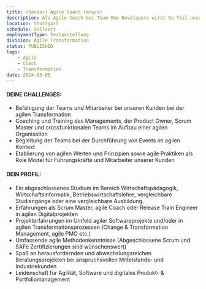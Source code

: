 ```yaml
---
title: (Senior) Agile Coach (m/w/x)
description: Als Agile Coach bei Team One Developers wirst Du Teil unseres hochspezialisierten Beratungsteams im Bereich agile Transformation & Digital Organization Design. Wir beraten spannende Kunden in Industrie und Mittelstand und begleiten sie im Auf- oder Ausbau digitaler Produktorganisationen. Agile Vorgehensweisen sind ebenso integraler Bestandteil unserer Beratungsprojekte wie ein ausgeprägtes Verständnis für kundenzentrische Produktentwicklung.
location: Stuttgart
schedule: Vollzeit
employmentType: Festanstellung
division: Agile Transformation
status: PUBLISHED
tags:
    - Agile
    - Coach
    - Transformation
date: 2024-03-05
---
```


#### DEINE CHALLENGES:

-   Befähigung der Teams und Mitarbeiter bei unseren Kunden bei der agilen Transformation
-   Coaching und Training des Managements, der Product Owner, Scrum Master und crossfunktionalen Teams im Aufbau einer agilen Organisation
-   Begleitung der Teams bei der Durchführung von Events im agilen Kontext 
-   Etablierung von agilen Werten und Prinzipien sowie agile Praktiken als Role Model für Führungskräfte und Mitarbeiter unserer Kunden

#### DEIN PROFIL:

-   Ein abgeschlossenes Studium im Bereich Wirtschaftspädagogik, Wirtschaftsinformatik, Betriebswirtschaftslehre, vergleichbare Studiengänge oder eine vergleichbare Ausbildung.
-   Erfahrungen als Scrum Master, agile Coach oder Release Train Engineer in agilen Digitalprojekten
-   Projekterfahrungen im Umfeld agiler Softwareprojekte und/oder in agilen Transformationsprozessen (Change & Transformation Management, agile PMO etc.)
-   Umfassende agile Methodenkenntnisse (Abgeschlossene Scrum und SAFe Zertifizierungen sind wünschenswert)
-   Spaß an herausfordernden und abwechslungsreichen Beratungsprojekten bei anspruchsvollen Mittelstands- und Industriekunden
-   Leidenschaft für Agilität, Software und digitales Produkt- & Portfoliomanagement

